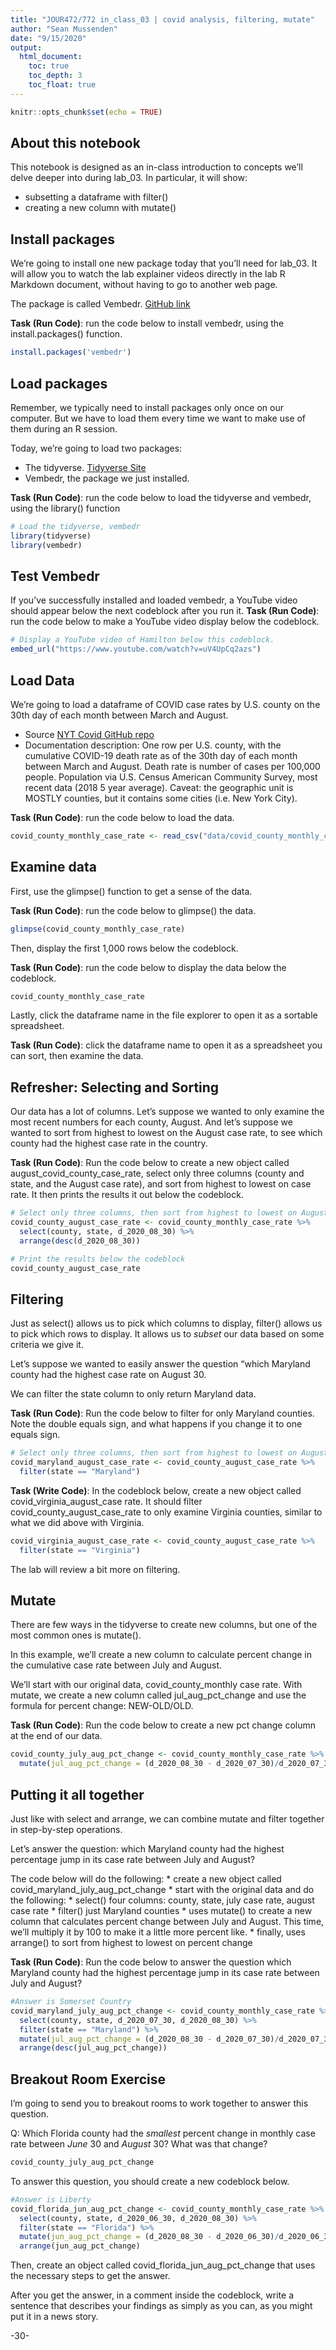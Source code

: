 ```yaml
---
title: "JOUR472/772 in_class_03 | covid analysis, filtering, mutate"
author: "Sean Mussenden"
date: "9/15/2020"
output: 
  html_document:
    toc: true
    toc_depth: 3
    toc_float: true
---
```


```r
knitr::opts_chunk$set(echo = TRUE)
```

## About this notebook 

This notebook is designed as an in-class introduction to concepts we'll delve deeper into during lab_03.  In particular, it will show:

* subsetting a dataframe with filter()
* creating a new column with mutate()

## Install packages

We're going to install one new package today that you'll need for lab_03.  It will allow you to watch the lab explainer videos directly in the lab R Markdown document, without having to go to another web page. 

The package is called Vembedr. [GitHub link](https://github.com/ijlyttle/vembedr)

**Task (Run Code)**: run the code below to install vembedr, using the install.packages() function. 

```r
install.packages('vembedr')
```

## Load packages

Remember, we typically need to install packages only once on our computer.  But we have to load them every time we want to make use of them during an R session.  

Today, we're going to load two packages:

* The tidyverse. [Tidyverse Site](https://www.Tidyverse.org/)
* Vembedr, the package we just installed. 

**Task (Run Code)**: run the code below to load the tidyverse and vembedr, using the library() function

```r
# Load the tidyverse, vembedr
library(tidyverse)
library(vembedr)
```

## Test Vembedr

If you've successfully installed and loaded vembedr, a YouTube video should appear below the next codeblock after you run it. 
**Task (Run Code)**: run the code below to make a YouTube video display below the codeblock.

```r
# Display a YouTube video of Hamilton below this codeblock. 
embed_url("https://www.youtube.com/watch?v=uV4UpCq2azs")
```

## Load Data

We're going to load a dataframe of COVID case rates by U.S. county on the 30th day of each month between March and August.

* Source [NYT Covid GitHub repo](https://github.com/nytimes/covid-19-data)
* Documentation description: One row per U.S. county, with the cumulative COVID-19 death rate as of the 30th day of each month between March and August.  Death rate is number of cases per 100,000 people.   Population via U.S. Census American Community Survey, most recent data (2018 5 year average).  Caveat: the geographic unit is MOSTLY counties, but it contains some cities (i.e. New York City).

**Task (Run Code)**: run the code below to load the data.

```r
covid_county_monthly_case_rate <- read_csv("data/covid_county_monthly_case_rate.csv")
```
## Examine data 

First, use the glimpse() function to get a sense of the data. 

**Task (Run Code)**: run the code below to glimpse() the data.

```r

glimpse(covid_county_monthly_case_rate)

```
Then, display the first 1,000 rows below the codeblock. 

**Task (Run Code)**: run the code below to display the data below the codeblock.

```r

covid_county_monthly_case_rate

```

Lastly, click the dataframe name in the file explorer to open it as a sortable spreadsheet. 

**Task (Run Code)**: click the dataframe name to open it as a spreadsheet you can sort, then examine the data.

## Refresher: Selecting and Sorting

Our data has a lot of columns.  Let's suppose we wanted to only examine the most recent numbers for each county, August. And let's suppose we wanted to sort from highest to lowest on the August case rate, to see which county had the highest case rate in the country.  

**Task (Run Code)**: Run the code below to create a new object called august_covid_county_case_rate, select only three columns (county and state, and the August case rate), and sort from highest to lowest on case rate. It then prints the results it out below the codeblock. 

```r
# Select only three columns, then sort from highest to lowest on August case rate
covid_county_august_case_rate <- covid_county_monthly_case_rate %>%
  select(county, state, d_2020_08_30) %>%
  arrange(desc(d_2020_08_30))

# Print the results below the codeblock
covid_county_august_case_rate

```

## Filtering

Just as select() allows us to pick which columns to display, filter() allows us to pick which rows to display.  It allows us to *subset* our data based on some criteria we give it.  

Let's suppose we wanted to easily answer the question "which Maryland county had the highest case rate on August 30.  

We can filter the state column to only return Maryland data.

**Task (Run Code)**: Run the code below to filter for only Maryland counties. Note the double equals sign, and what happens if you change it to one equals sign.

```r
# Select only three columns, then sort from highest to lowest on August case rate
covid_maryland_august_case_rate <- covid_county_august_case_rate %>%
  filter(state == "Maryland")

```

**Task (Write Code)**: In the codeblock below, create a new object called covid_virginia_august_case rate.  It should filter covid_county_august_case_rate to only examine Virginia counties, similar to what we did above with Virginia.   

```r
covid_virginia_august_case_rate <- covid_county_august_case_rate %>%
  filter(state == "Virginia")

```

The lab will review a bit more on filtering. 

## Mutate 

There are few ways in the tidyverse to create new columns, but one of the most common ones is mutate().  

In this example, we'll create a new column to calculate percent change in the cumulative case rate between July and August.   

We'll start with our original data, covid_county_monthly case rate. With mutate, we create a new column called jul_aug_pct_change and use the formula for percent change: NEW-OLD/OLD. 

**Task (Run Code)**: Run the code below to create a new pct change column at the end of our data.

```r
covid_county_july_aug_pct_change <- covid_county_monthly_case_rate %>%
  mutate(jul_aug_pct_change = (d_2020_08_30 - d_2020_07_30)/d_2020_07_30)

```

## Putting it all together

Just like with select and arrange, we can combine mutate and filter together in step-by-step operations. 

Let's answer the question: which Maryland county had the highest percentage jump in its case rate between July and August?

The code below will do the following:
* create a new object called covid_maryland_july_aug_pct_change 
* start with the original data and do the following:
  * select() four columns: county, state, july case rate, august case rate
  * filter() just Maryland counties 
  * uses mutate() to create a new column that calculates percent change between July and August. This time, we'll multiply it by 100 to make it a little more percent like.
  * finally, uses arrange() to sort from highest to lowest on percent change 

**Task (Run Code)**: Run the code below to answer the question which Maryland county had the highest percentage jump in its case rate between July and August?

```r
#Answer is Somerset Country
covid_maryland_july_aug_pct_change <- covid_county_monthly_case_rate %>%
  select(county, state, d_2020_07_30, d_2020_08_30) %>%
  filter(state == "Maryland") %>%
  mutate(jul_aug_pct_change = (d_2020_08_30 - d_2020_07_30)/d_2020_07_30*100) %>%
  arrange(desc(jul_aug_pct_change))

```

## Breakout Room Exercise

I'm going to send you to breakout rooms to work together to answer this question. 

Q: Which Florida county had the *smallest* percent change in monthly case rate between *June* 30 and *August* 30? What was that change? 

```r
covid_county_july_aug_pct_change
```
To answer this question, you should create a new codeblock below.  

```r
#Answer is Liberty
covid_florida_jun_aug_pct_change <- covid_county_monthly_case_rate %>%
  select(county, state, d_2020_06_30, d_2020_08_30) %>%
  filter(state == "Florida") %>%
  mutate(jun_aug_pct_change = (d_2020_08_30 - d_2020_06_30)/d_2020_06_30*100) %>%
  arrange(jun_aug_pct_change)

```

Then, create an object called covid_florida_jun_aug_pct_change that uses the necessary steps to get the answer.  

After you get the answer, in a comment inside the codeblock, write a sentence that describes your findings as simply as you can, as you might put it in a news story.    

-30-


